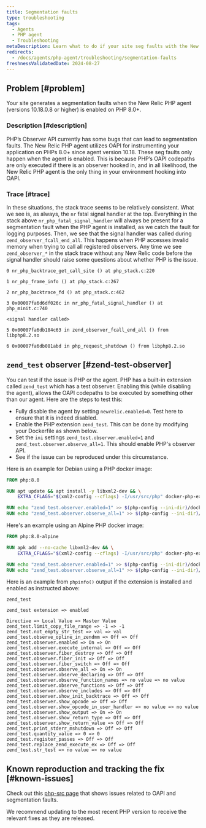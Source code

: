 ```yaml
---
title: Segmentation faults
type: troubleshooting
tags:
  - Agents
  - PHP agent
  - Troubleshooting
metaDescription: Learn what to do if your site seg faults with the New Relic PHP agent
redirects:
  - /docs/agents/php-agent/troubleshooting/segmentation-faults
freshnessValidatedDate: 2024-08-27
---
```


## Problem [#problem]

Your site generates a segmentation faults when the New Relic PHP agent (versions 10.18.0.8 or higher) is enabled on PHP 8.0+.

### Description [#description]

PHP’s Observer API currently has some bugs that can lead to segmentation faults. The New Relic PHP agent utilizes OAPI for instrumenting your application on PHPs 8.0+ since agent version 10.18. These seg faults only happen when the agent is enabled. This is because PHP’s OAPI codepaths are only executed if there is an observer hooked in, and in all likelihood, the New Relic PHP agent is the only thing in your environment hooking into OAPI.

### Trace [#trace]

In these situations, the stack trace seems to be relatively consistent. What we see is, as always, the `nr` fatal signal handler at the top. Everything in the stack above `nr_php_fatal_signal_handler` will always be present for a segmentation fault when the PHP agent is installed, as we catch the fault for logging purposes. Then, we see that the signal handler was called during `zend_observer_fcall_end_all`. This happens when PHP accesses invalid memory when trying to call all registered observers. Any time we see `zend_observer_*` in the stack trace without any New Relic code before the signal handler should raise some questions about whether PHP is the issue.

```
0 nr_php_backtrace_get_call_site () at php_stack.c:220

1 nr_php_frame_info () at php_stack.c:267

2 nr_php_backtrace_fd () at php_stack.c:462

3 0x00007fa6d6df026c in nr_php_fatal_signal_handler () at php_minit.c:740

<signal handler called>

5 0x00007fa6db184c63 in zend_observer_fcall_end_all () from libphp8.2.so

6 0x00007fa6db081abd in php_request_shutdown () from libphp8.2.so
```

## `zend_test` observer [#zend-test-observer]

You can test if the issue is PHP or the agent. PHP has a built-in extension called `zend_test` which has a test observer. Enabling this (while disabling the agent), allows the OAPI codepaths to be executed by something other than our agent. Here are the steps to test this:

* Fully disable the agent by setting `newrelic.enabled=0`. Test here to ensure that it is indeed disabled.
* Enable the PHP extension `zend_test`. This can be done by modifying your Dockerfile as shown below.
* Set the `ini` settings `zend_test.observer.enabled=1` and `zend_test.observer.observe_all=1`. This should enable PHP's observer API.
* See if the issue can be reproduced under this circumstance.

Here is an example for Debian using a PHP docker image:

```dockerfile
FROM php:8.0

RUN apt update && apt install -y libxml2-dev && \
    EXTRA_CFLAGS="$(xml2-config --cflags) -I/usr/src/php" docker-php-ext-install zend_test

RUN echo "zend_test.observer.enabled=1" >> $(php-config --ini-dir)/docker-php-ext-zend_test.ini
RUN echo "zend_test.observer.observe_all=1" >> $(php-config --ini-dir)/docker-php-ext-zend_test.ini
```

Here's an example using an Alpine PHP docker image:

```dockerfile
FROM php:8.0-alpine

RUN apk add --no-cache libxml2-dev && \
    EXTRA_CFLAGS="$(xml2-config --cflags) -I/usr/src/php" docker-php-ext-install zend_test

RUN echo "zend_test.observer.enabled=1" >> $(php-config --ini-dir)/docker-php-ext-zend_test.ini
RUN echo "zend_test.observer.observe_all=1" >> $(php-config --ini-dir)/docker-php-ext-zend_test.ini
```

Here is an example from `phpinfo()` output if the extension is installed and enabled as instructed above:

```
zend_test

zend_test extension => enabled

Directive => Local Value => Master Value
zend_test.limit_copy_file_range => -1 => -1
zend_test.not_empty_str_test => val => val
zend_test.observe_opline_in_zendmm => Off => Off
zend_test.observer.enabled => On => On
zend_test.observer.execute_internal => Off => Off
zend_test.observer.fiber_destroy => Off => Off
zend_test.observer.fiber_init => Off => Off
zend_test.observer.fiber_switch => Off => Off
zend_test.observer.observe_all => On => On
zend_test.observer.observe_declaring => Off => Off
zend_test.observer.observe_function_names => no value => no value
zend_test.observer.observe_functions => Off => Off
zend_test.observer.observe_includes => Off => Off
zend_test.observer.show_init_backtrace => Off => Off
zend_test.observer.show_opcode => Off => Off
zend_test.observer.show_opcode_in_user_handler => no value => no value
zend_test.observer.show_output => On => On
zend_test.observer.show_return_type => Off => Off
zend_test.observer.show_return_value => Off => Off
zend_test.print_stderr_mshutdown => Off => Off
zend_test.quantity_value => 0 => 0
zend_test.register_passes => Off => Off
zend_test.replace_zend_execute_ex => Off => Off
zend_test.str_test => no value => no value
```

## Known reproduction and tracking the fix [#known-issues]

Check out this [php-src page](https://github.com/php/php-src/issues?q=is%3Aissue+segfault+observer) that shows issues related to OAPI and segmentation faults.

We recommend updating to the most recent PHP version to receive the relevant fixes as they are released.
